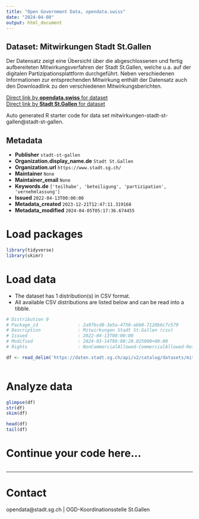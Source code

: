 ```yaml
---
title: "Open Government Data, opendata.swiss"
date: "2024-04-08"
output: html_document
---
```


## Dataset: Mitwirkungen Stadt St.Gallen

Der Datensatz zeigt eine Übersicht über die abgeschlossenen und fertig aufbereiteten Mitwirkungsverfahren der Stadt St.Gallen, welche u.a. auf der digitalen Partizipationsplattform durchgeführt. Neben verschiedenen Informationen zur entsprechenden Mitwirkung enthält der Datensatz auch den Downloadlink zu den verschiedenen Mitwirkungsberichten. 

[Direct link by **opendata.swiss** for dataset](https://opendata.swiss/de/dataset/mitwirkungen-stadt-st-gallen)<br>
[Direct link by **Stadt St.Gallen** for dataset](https://daten.stadt.sg.ch/explore/dataset/mitwirkungen-stadt-st-gallen/)

Auto generated R starter code for data set mitwirkungen-stadt-st-gallen@stadt-st-gallen.

## Metadata

- **Publisher** `stadt-st-gallen`
- **Organization.display_name.de** `Stadt St.Gallen`
- **Organization.url** `https://www.stadt.sg.ch/`
- **Maintainer** `None`
- **Maintainer_email** `None`
- **Keywords.de** `['teilhabe', 'beteiligung', 'partizipation', 'vernehmlassung']`
- **Issued** `2022-04-13T00:00:00`
- **Metadata_created** `2023-12-21T12:47:11.319168`
- **Metadata_modified** `2024-04-05T05:17:36.674455`


# Load packages

```r

library(tidyverse)
library(skimr)

```

# Load data

-   The dataset has 1 distribution(s) in CSV format.
-   All available CSV distributions are listed below and can be read into a tibble.

```r

# Distribution 0
# Package_id               : 2a97bcd8-3e5a-4750-abb0-7128b6c7c579
# Description              : Mitwirkungen Stadt St.Gallen (csv)
# Issued                   : 2022-04-13T00:00:00
# Modified                 : 2024-03-14T09:08:20.025000+00:00
# Rights                   : NonCommercialAllowed-CommercialAllowed-ReferenceRequired

df <- read_delim('https://daten.stadt.sg.ch/api/v2/catalog/datasets/mitwirkungen-stadt-st-gallen/exports/csv')



```

# Analyze data

```r

glimpse(df)
str(df)
skim(df)

head(df)
tail(df)

```

# Continue your code here...

```r

```

------------------------------------------------------------------------

# Contact

opendata@stadt.sg.ch | OGD-Koordinationsstelle St.Gallen
